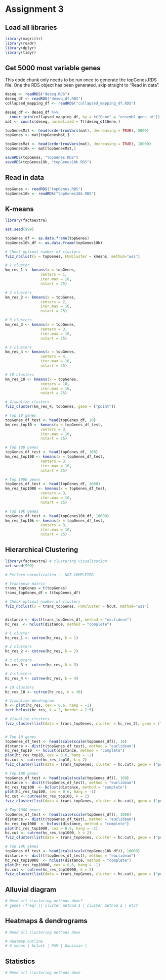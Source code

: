 # Assignment 3

## Load all libraries
```r
library(magrittr)
library(readr)
library(dplyr)
library(tidyr)
```

## Get 5000 most variable genes

This code chunk only needs to be run once to generate the topGenes.RDS file.
One the RDS object has been generated, skip straight to "Read in data".
```r
deseq <- readRDS("deseq.RDS")
deseq_df <- readRDS("deseq_df.RDS")
collapsed_mapping_df <- readRDS("collapsed_mapping_df.RDS")

deseq_df <- deseq_df %>%
  inner_join(collapsed_mapping_df, by = c("Gene" = "ensembl_gene_id"))
mat <- counts(deseq, normalized = T)[deseq_df$Gene,]

topGenesMat <- head(order(rowVars(mat), decreasing = TRUE), 5000)
topGenes <- mat[topGenesMat,]

topGenesMat <- head(order(rowVars(mat), decreasing = TRUE), 10000)
topGenes10k <- mat[topGenesMat,]

saveRDS(topGenes, "topGenes.RDS")
saveRDS(topGenes10k, "topGenes10k.RDS")
```

## Read in data
```r
topGenes <- readRDS("topGenes.RDS")
topGenes10k <- readRDS("topGenes10k.RDS")
```

## K-means
```r
library(factoextra)

set.seed(999)

topGenes_df <- as.data.frame(topGenes)
topGenes10k_df <- as.data.frame(topGenes10k)

# Check optimal number of clusters
fviz_nbclust(x = topGenes, FUNcluster = kmeans, method="wss")

# 1 cluster
km_res_1 <- kmeans(x = topGenes,
                centers = 1,
                iter.max = 10,
                nstart = 25)

# 2 clusters 
km_res_2 <- kmeans(x = topGenes,
                centers = 2,
                iter.max = 10,
                nstart = 25)

# 3 clusters 
km_res_3 <- kmeans(x = topGenes,
                centers = 3,
                iter.max = 10,
                nstart = 25)

# 4 clusters 
km_res_4 <- kmeans(x = topGenes,
                centers = 4,
                iter.max = 10,
                nstart = 25)

# 10 clusters 
km_res_10 <- kmeans(x = topGenes,
                centers = 10,
                iter.max = 10,
                nstart = 25)

# Visualize clusters
fviz_cluster(km_res_4, topGenes, geom = ("point"))

# Top 10 genes
topGenes_df_test <- head(topGenes_df, 10)
km_res_top10 <- kmeans(x = topGenes_df_test,
                centers = 3,
                iter.max = 10,
                nstart = 25)

# Top 100 genes
topGenes_df_test <- head(topGenes_df, 100)
km_res_top100 <- kmeans(x = topGenes_df_test,
                centers = 3,
                iter.max = 10,
                nstart = 25)

# Top 1000 genes
topGenes_df_test <- head(topGenes_df, 1000)
km_res_top1000 <- kmeans(x = topGenes_df_test,
                centers = 3,
                iter.max = 10,
                nstart = 25)

# Top 10k genes
topGenes_df_test <- head(topGenes10k_df, 10000)
km_res_top10k <- kmeans(x = topGenes_df_test,
                centers = 3,
                iter.max = 10,
                nstart = 25)
```

## Hierarchical Clustering
```r
library(factoextra) # clustering visualization
set.seed(999)

# Perform normalization -- NOT COMPLETED

# Transpose matrix 
trans_topGenes = t(topGenes)
trans_topGenes_df = t(topGenes_df)

# Check optimal number of clusters
fviz_nbclust(x = trans_topGenes, FUNcluster = hcut, method="wss")


distance <- dist(trans_topGenes_df, method = "euclidean")
hc_res  <- hclust(distance, method = "complete")

# 1 cluster
hc_res_1 <- cutree(hc_res, k = 1)

# 2 clusters 
hc_res_2 <- cutree(hc_res, k = 2)

# 3 clusters 
hc_res_3 <- cutree(hc_res, k = 3)

# 4 clusters 
hc_res_4 <- cutree(hc_res, k = 4)

# 10 clusters 
hc_res_10 <- cutree(hc_res, k = 10)

# Visualize dendrogram
h <- plot(hc_res, cex = 0.6, hang = -1)
rect.hclust(hc_res, k = 2, border = 2:5)

# Visualize clusters
fviz_cluster(list(data = trans_topGenes, cluster = hc_res_2), geom = ("point"))


# Top 10 genes
topGenes_df_test <- head(scale(scale(topGenes_df)), 10)
distance <- dist(t(topGenes_df_test), method = "euclidean")
hc_res_top10  <- hclust(distance, method = "complete")
plot(hc_res_top10, cex = 0.6, hang = -1)
hc.cut <- cutree(hc_res_top10, k = 2)
fviz_cluster(list(data = trans_topGenes, cluster = hc.cut), geom = ("point"))

# Top 100 genes
topGenes_df_test <- head(scale(scale(topGenes_df)), 100)
distance <- dist(t(topGenes_df_test), method = "euclidean")
hc_res_top100  <- hclust(distance, method = "complete")
plot(hc_res_top100, cex = 0.6, hang = -1)
hc.cut <- cutree(hc_res_top100, k = 2)
fviz_cluster(list(data = trans_topGenes, cluster = hc.cut), geom = ("point"))

# Top 1000 genes
topGenes_df_test <- head(scale(scale(topGenes_df)), 1000)
distance <- dist(t(topGenes_df_test), method = "euclidean")
hc_res_top1000  <- hclust(distance, method = "complete")
plot(hc_res_top1000, cex = 0.6, hang = -1)
hc.cut <- cutree(hc_res_top1000, k = 2)
fviz_cluster(list(data = trans_topGenes, cluster = hc.cut), geom = ("point"))

# Top 10k genes
topGenes_df_test <- head(scale(scale(topGenes10k_df)), 10000)
distance <- dist(t(topGenes_df_test), method = "euclidean")
hc_res_top10000  <- hclust(distance, method = "complete")
plot(hc_res_top10000, cex = 0.6, hang = -1)
hc.cut <- cutree(hc_res_top10000, k = 2)
fviz_cluster(list(data = trans_topGenes, cluster = hc.cut), geom = ("point"))
```

## Alluvial diagram
```r
# Need all clustering methods done?
# genes (freq) || cluster method 1 | cluster method 2 | etc?
```

## Heatmaps & dendrograms
```r
# Need all clustering methods done

# Heatmap outline
# K means | hclust | PAM | Gaussian | 
```

## Statistics
```r
# Need all clustering methods done
```